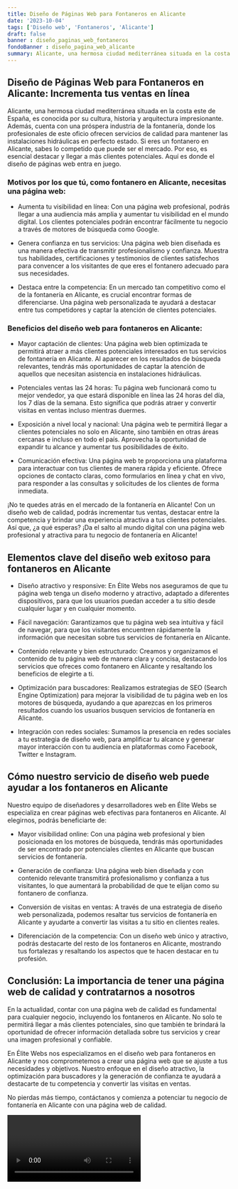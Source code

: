 ```yaml
---
title: Diseño de Páginas Web para Fontaneros en Alicante
date: '2023-10-04'
tags: ['Diseño web', 'Fontaneros', 'Alicante']
draft: false
banner : diseño_paginas_web_fontaneros
fondoBanner : diseño_pagina_web_alicante
summary: Alicante, una hermosa ciudad mediterránea situada en la costa este de España, es conocida por su cultura, historia y arquitectura impresionante. Además, cuenta con una próspera industria de la fontanería, donde los profesionales de este oficio ofrecen servicios de calidad para mantener las instalaciones hidráulicas en perfecto estado. Si eres un fontanero en Alicante, sabes lo competido que puede ser el mercado. Por eso, es esencial destacar y llegar a más clientes potenciales. Aquí es donde el diseño de páginas web entra en juego.
---
```


## Diseño de Páginas Web para Fontaneros en Alicante: Incrementa tus ventas en línea

Alicante, una hermosa ciudad mediterránea situada en la costa este de España, es conocida por su cultura, historia y arquitectura impresionante. Además, cuenta con una próspera industria de la fontanería, donde los profesionales de este oficio ofrecen servicios de calidad para mantener las instalaciones hidráulicas en perfecto estado. Si eres un fontanero en Alicante, sabes lo competido que puede ser el mercado. Por eso, es esencial destacar y llegar a más clientes potenciales. Aquí es donde el diseño de páginas web entra en juego.

### Motivos por los que tú, como fontanero en Alicante, necesitas una página web:

- Aumenta tu visibilidad en línea: Con una página web profesional, podrás llegar a una audiencia más amplia y aumentar tu visibilidad en el mundo digital. Los clientes potenciales podrán encontrar fácilmente tu negocio a través de motores de búsqueda como Google.

- Genera confianza en tus servicios: Una página web bien diseñada es una manera efectiva de transmitir profesionalismo y confianza. Muestra tus habilidades, certificaciones y testimonios de clientes satisfechos para convencer a los visitantes de que eres el fontanero adecuado para sus necesidades.

- Destaca entre la competencia: En un mercado tan competitivo como el de la fontanería en Alicante, es crucial encontrar formas de diferenciarse. Una página web personalizada te ayudará a destacar entre tus competidores y captar la atención de clientes potenciales.

### Beneficios del diseño web para fontaneros en Alicante:

- Mayor captación de clientes: Una página web bien optimizada te permitirá atraer a más clientes potenciales interesados en tus servicios de fontanería en Alicante. Al aparecer en los resultados de búsqueda relevantes, tendrás más oportunidades de captar la atención de aquellos que necesitan asistencia en instalaciones hidráulicas.

- Potenciales ventas las 24 horas: Tu página web funcionará como tu mejor vendedor, ya que estará disponible en línea las 24 horas del día, los 7 días de la semana. Esto significa que podrás atraer y convertir visitas en ventas incluso mientras duermes.

- Exposición a nivel local y nacional: Una página web te permitirá llegar a clientes potenciales no solo en Alicante, sino también en otras áreas cercanas e incluso en todo el país. Aprovecha la oportunidad de expandir tu alcance y aumentar tus posibilidades de éxito.

- Comunicación efectiva: Una página web te proporciona una plataforma para interactuar con tus clientes de manera rápida y eficiente. Ofrece opciones de contacto claras, como formularios en línea y chat en vivo, para responder a las consultas y solicitudes de los clientes de forma inmediata.

¡No te quedes atrás en el mercado de la fontanería en Alicante! Con un diseño web de calidad, podrás incrementar tus ventas, destacar entre la competencia y brindar una experiencia atractiva a tus clientes potenciales. Así que, ¿a qué esperas? ¡Da el salto al mundo digital con una página web profesional y atractiva para tu negocio de fontanería en Alicante!

<GifSeo />

<Cta />

## Elementos clave del diseño web exitoso para fontaneros en Alicante

- Diseño atractivo y responsive: En Élite Webs nos aseguramos de que tu página web tenga un diseño moderno y atractivo, adaptado a diferentes dispositivos, para que los usuarios puedan acceder a tu sitio desde cualquier lugar y en cualquier momento.

- Fácil navegación: Garantizamos que tu página web sea intuitiva y fácil de navegar, para que los visitantes encuentren rápidamente la información que necesitan sobre tus servicios de fontanería en Alicante.

- Contenido relevante y bien estructurado: Creamos y organizamos el contenido de tu página web de manera clara y concisa, destacando los servicios que ofreces como fontanero en Alicante y resaltando los beneficios de elegirte a ti.

- Optimización para buscadores: Realizamos estrategias de SEO (Search Engine Optimization) para mejorar la visibilidad de tu página web en los motores de búsqueda, ayudando a que aparezcas en los primeros resultados cuando los usuarios busquen servicios de fontanería en Alicante.

- Integración con redes sociales: Sumamos la presencia en redes sociales a tu estrategia de diseño web, para amplificar tu alcance y generar mayor interacción con tu audiencia en plataformas como Facebook, Twitter e Instagram.

## Cómo nuestro servicio de diseño web puede ayudar a los fontaneros en Alicante

Nuestro equipo de diseñadores y desarrolladores web en Élite Webs se especializa en crear páginas web efectivas para fontaneros en Alicante. Al elegirnos, podrás beneficiarte de:

- Mayor visibilidad online: Con una página web profesional y bien posicionada en los motores de búsqueda, tendrás más oportunidades de ser encontrado por potenciales clientes en Alicante que buscan servicios de fontanería.

- Generación de confianza: Una página web bien diseñada y con contenido relevante transmitirá profesionalismo y confianza a tus visitantes, lo que aumentará la probabilidad de que te elijan como su fontanero de confianza.

- Conversión de visitas en ventas: A través de una estrategia de diseño web personalizada, podemos resaltar tus servicios de fontanería en Alicante y ayudarte a convertir las visitas a tu sitio en clientes reales.

- Diferenciación de la competencia: Con un diseño web único y atractivo, podrás destacarte del resto de los fontaneros en Alicante, mostrando tus fortalezas y resaltando los aspectos que te hacen destacar en tu profesión.

## Conclusión: La importancia de tener una página web de calidad y contratarnos a nosotros

En la actualidad, contar con una página web de calidad es fundamental para cualquier negocio, incluyendo los fontaneros en Alicante. No solo te permitirá llegar a más clientes potenciales, sino que también te brindará la oportunidad de ofrecer información detallada sobre tus servicios y crear una imagen profesional y confiable.

En Élite Webs nos especializamos en el diseño web para fontaneros en Alicante y nos comprometemos a crear una página web que se ajuste a tus necesidades y objetivos. Nuestro enfoque en el diseño atractivo, la optimización para buscadores y la generación de confianza te ayudará a destacarte de tu competencia y convertir las visitas en ventas.

No pierdas más tiempo, contáctanos y comienza a potenciar tu negocio de fontanería en Alicante con una página web de calidad.

<Video />

<CtaBot job='Fontaneros' city='Alicante'/>

<Gmaps query='Alicante+españa+maps' />